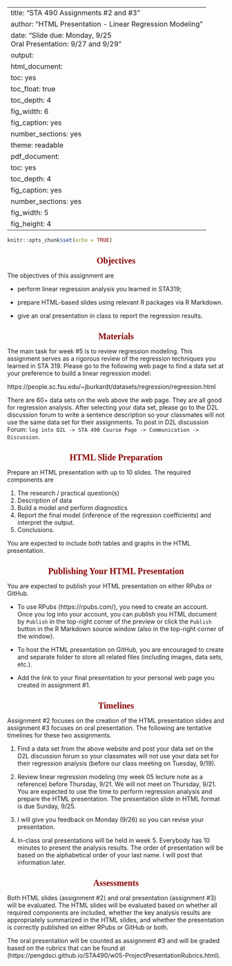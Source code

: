 
---
title: "STA 490 Assignments #2 and #3"
author: "HTML Presentation - Linear Regression Modeling"
date: "Slide due: Monday, 9/25 <br> Oral Presentation: 9/27 and 9/29"
output:
  html_document: 
    toc: yes
    toc_float: true
    toc_depth: 4
    fig_width: 6
    fig_caption: yes
    number_sections: yes
    theme: readable
  pdf_document: 
    toc: yes
    toc_depth: 4
    fig_caption: yes
    number_sections: yes
    fig_width: 5
    fig_height: 4
---
<style type="text/css">

div#TOC li {
    list-style:none;
    background-image:none;
    background-repeat:none;
    background-position:0;
}
h1.title {
  font-size: 24px;
  color: DarkRed;
  text-align: center;
}
h4.author { /* Header 4 - and the author and data headers use this too  */
    font-size: 18px;
  font-family: "Times New Roman", Times, serif;
  color: DarkRed;
  text-align: center;
}
h4.date { /* Header 4 - and the author and data headers use this too  */
  font-size: 18px;
  font-family: "Times New Roman", Times, serif;
  color: DarkBlue;
  text-align: center;
}

h1 { /* Header 3 - and the author and data headers use this too  */
    font-size: 20px;
    font-family: "Times New Roman", Times, serif;
    color: darkred;
    text-align: center;
}
h2 { /* Header 3 - and the author and data headers use this too  */
    font-size: 18px;
    font-family: "Times New Roman", Times, serif;
    color: navy;
    text-align: left;
}

h3 { /* Header 3 - and the author and data headers use this too  */
    font-size: 16px;
    font-family: "Times New Roman", Times, serif;
    color: navy;
    text-align: left;
}

</style>

```r
knitr::opts_chunk$set(echo = TRUE)
```

# Objectives

The objectives of this assignment are

* perform linear regression analysis you learned in STA319; 

* prepare HTML-based slides using relevant R packages via R Markdown.

* give an oral presentation in class to report the regression results.

# Materials

The main task for week #5 is to review regression modeling. This assignment serves as a rigorous review of the regression techniques you learned in STA 319. Please go to the following web page to find a data set at your preference to build a linear regression model:

https://people.sc.fsu.edu/~jburkardt/datasets/regression/regression.html

There are 60+ data sets on the web above the web page. They are all good for regression analysis. After selecting your data set, please go to the D2L discussion forum to write a sentence description so your classmates will not use the same data set for their assignments. To post in D2L discussion Forum: `log into D2L -> STA 490 Course Page -> Communication -> Discussion`.


# HTML Slide Preparation

Prepare an HTML presentation with up to 10 slides. The required components are

1. The research / practical question(s)
2. Description of data
3. Build a model and perform diagnostics
4. Report the final model (inference of the regression coefficients) and interpret the output.
5. Conclusions.

You are expected to include both tables and graphs in the HTML presentation.


# Publishing Your HTML Presentation

You are expected to publish your HTML presentation on either RPubs or GitHub.

* To use RPubs (https://rpubs.com/), you need to create an account. Once you log into your account, you can publish you HTML document by `Publish` in the top-right corner of the preview or click the `Publish` button in the R Markdown source window (also in the top-right corner of the window).

* To host the HTML presentation on GitHub, you are encouraged to create and separate folder to store all related files (including images, data sets, etc.).

* Add the link to your final presentation to your personal web page you created in assignment #1.


# Timelines

Assignment #2 focuses on the creation of the HTML presentation slides and assignment #3 focuses on oral presentation. The following are tentative timelines for these two assignments.

1. Find a data set from the above website and post your data set on the D2L discussion forum so your classmates will not use your data set for their regression analysis (before our class meeting on Tuesday, 9/19).
 
2. Review linear regression modeling (my week 05 lecture note as a reference) before Thursday, 9/21. We will not meet on Thursday, 9/21. You are expected to use the time to perform regression analysis and prepare the HTML presentation. The presentation slide in HTML format is due Sunday, 9/25.

3. I will give you feedback on Monday (9/26) so you can revise your presentation.

4. In-class oral presentations will be held in week 5. Everybody has 10 minutes to present the analysis results. The order of presentation will be based on the alphabetical order of your last name. I will post that information later.

 
# Assessments

Both HTML slides (assignment #2) and oral presentation (assignment #3) will be evaluated. The HTML slides will be evaluated based on whether all required components are included, whether the key analysis results are appropriately summarized in the HTML slides, and whether the presentation is correctly published on either RPubs or GitHub or both.

The oral presentation will be counted as assignment #3 and will be graded based on the rubrics that can be found at (https://pengdsci.github.io/STA490/w05-ProjectPresentationRubrics.html).






